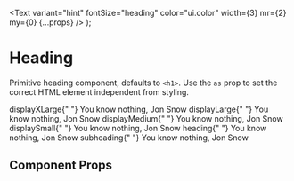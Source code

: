 
<Meta title="Components/Heading" component={Heading} />

  <Text
    variant="hint"
    fontSize="heading"
    color="ui.color"
    width={3}
    mr={2}
    my={0}
    {...props}
  />
);

# Heading

Primitive heading component, defaults to `<h1>`. Use the `as` prop to set the correct HTML element independent from styling.

<Preview withToolbar>
  <Story name="heading">
    <Box>
      <Flex alignItems="baseline" mb={3}>
        <Variant>displayXLarge</Variant>{" "}
        <Heading variant="displayXLarge">You know nothing, Jon Snow</Heading>
      </Flex>
      <Flex alignItems="baseline" mb={3}>
        <Variant>displayLarge</Variant>{" "}
        <Heading variant="displayLarge">You know nothing, Jon Snow</Heading>
      </Flex>
      <Flex alignItems="baseline" mb={3}>
        <Variant>displayMedium</Variant>{" "}
        <Heading variant="displayMedium">You know nothing, Jon Snow</Heading>
      </Flex>
      <Flex alignItems="baseline" mb={3}>
        <Variant>displaySmall</Variant>{" "}
        <Heading variant="displaySmall">You know nothing, Jon Snow</Heading>
      </Flex>
      <Flex alignItems="baseline" mb={3}>
        <Variant>heading</Variant>{" "}
        <Heading variant="heading">You know nothing, Jon Snow</Heading>
      </Flex>
      <Flex alignItems="baseline" mb={3}>
        <Variant>subheading</Variant>{" "}
        <Heading variant="subheading">You know nothing, Jon Snow</Heading>
      </Flex>
    </Box>
  </Story>
</Preview>

## Component Props

<Props of={Heading} />
